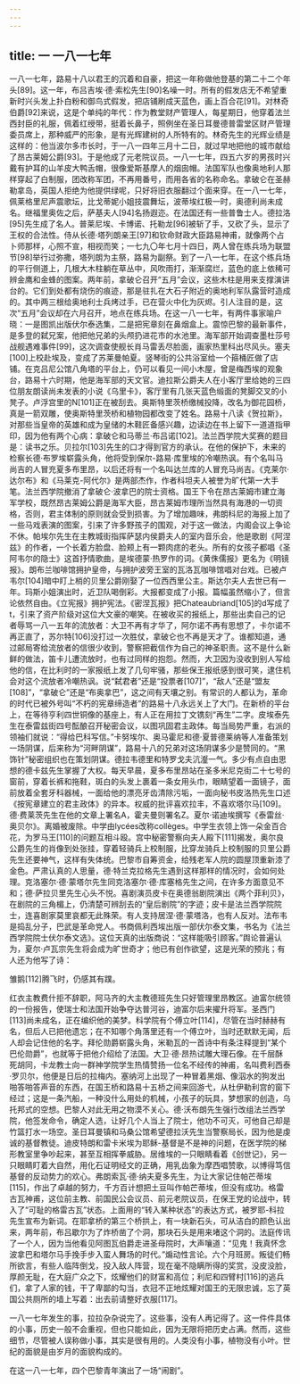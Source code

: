 ```yaml
---
---
---
```

title: 一 一八一七年
---




一八一七年，路易十八以君王的沉着和自豪，把这一年称做他登基的第二十二个年头[89]。这一年，布吕吉埃·德·索松先生[90]名噪一时。所有的假发店无不希望重新时兴头发上扑白粉和御鸟式假发，把店铺刷成天蓝色，画上百合花[91]。对林奇伯爵[92]来说，这是个单纯的年代：作为教堂财产管理人，每星期日，他穿着法兰西封臣的礼服，佩着红绶带，挺着长鼻子，照例坐在圣日耳曼德普雷堂区财产管理委员席上，那种威严的形象，是有光辉建树的人所特有的。林奇先生的光辉业绩是这样的：他当波尔多市长时，于一八一四年三月十二日，就过早地把他的城市献给了昂古莱姆公爵[93]。于是他成了元老院议员。一八一七年，四五六岁的男孩时兴戴有护耳的山羊皮大鸭舌帽，很像爱斯基摩人的烟囱帽。法国军队也像奥地利人那样穿起了白制服，团改称军团，不再用番号，而用各省的名称命名。拿破仑在圣赫勒拿岛，英国人拒绝为他提供绿呢，只好将旧衣服翻过个面来穿。在一八一七年，佩莱格里尼声震歌坛，比戈蒂妮小姐技震舞坛，波蒂埃红极一时，奥德利尚未成名。继福里奥佐之后，萨基夫人[94]名扬遐迩。在法国还有一些普鲁士人。德拉洛[95]先生成了名人。普莱尼埃、卡博诺、托勒龙[96]被斩了手，又砍了头，显示了王权的合法性。侍从长德·塔列朗亲王[97]和钦命财政大臣路易神甫，就像两个占卜师那样，心照不宣，相视而笑；一七九〇年七月十四日，两人曾在练兵场为联盟节[98]举行过弥撒，塔列朗为主祭，路易为副祭。到了一八一七年，在这个练兵场的平行侧道上，几根大木柱躺在草丛中，风吹雨打，渐渐腐烂，蓝色的底上依稀可辨金鹰和金蜂的图案。两年前，拿破仑召开“五月”会议，这些木柱是用来支撑演讲台的。它们到处都有烧伤的痕迹，那是驻扎在大石子附近的奥地利军队露营时造成的。其中两三根给奥地利士兵烤过手，已在营火中化为灰烬。引人注目的是，这次“五月”会议却在六月召开，地点在练兵场。在这一八一七年，有两件事家喻户晓：一是图凯出版伏尔泰选集，二是把宪章刻在鼻烟盒上。震惊巴黎的最新事件，是多登的弑兄案，他把他兄弟的头颅扔进花市的水池里。海军部开始调查墨杜莎号战舰遇难事件[99]，这次调查使舰长肖马雷丢尽脸面，画家热里科出尽风头。塞夫[100]上校赴埃及，变成了苏莱曼帕夏。竖琴街的公共浴室给一个箍桶匠做了店铺。在克吕尼公馆八角塔的平台上，仍可以看见一间小木屋，曾是梅西埃的观象台，路易十六时期，他是海军部的天文官。迪拉斯公爵夫人在小客厅里给她的三四位朋友朗读尚未发表的小说《乌里卡》，客厅里有几张天蓝色缎面的凳脚交叉的小凳子。卢浮宫里的N[101]正在被刮去。奥斯特里茨桥缴械投降，改名为御花园桥，真是一箭双雕，使奥斯特里茨桥和植物园都改变了姓名。路易十八读《贺拉斯》，对那些当皇帝的英雄和成为皇储的木鞋匠备感兴趣，边读边在书上留下一道道指甲印，因为他有两个心病：拿破仑和马蒂兰·布吕诺[102]。法兰西学院大奖赛的题目是：读书之乐。贝拉尔[103]先生的口才得到官方的承认。在他的保护下，未来的检察长德·布罗埃崭露头角，他将受到保尔-路易·库里埃的冷嘲热讽。有个名叫马尚吉的人冒充夏多布里昂，以后还将有一个名叫达兰库的人冒充马尚吉。《克莱尔·达尔布》和《马莱克-阿代尔》是两部杰作，作者科坦夫人被誉为旷代第一大手笔。法兰西学院撤消了拿破仑·波拿巴的院士资格。国王下令在昂古莱姆市建立海军学校，既然昂古莱姆公爵是海军大臣，昂古莱姆市理所当然具有海港的一切资格，否则，君主体制的原则就会受到损害。为了增加趣味，弗朗科尼的海报上加了一些马戏表演的图案，引来了许多野孩子的围观，对于这一做法，内阁会议上争论不休。帕埃尔先生在主教城街指挥萨瑟内侯爵夫人的室内音乐会，他是歌剧《阿涅兹》的作者，一个长着方脸盘、脸颊上有一颗肉痣的老头。所有的女孩子都唱《圣阿韦尔的隐士》这首抒情歌曲，是埃德蒙·热罗作的词。《黄侏儒报》更名为《明镜报》。朗布兰咖啡馆拥护皇帝，与拥护波旁王室的瓦洛瓦咖啡馆唱对台戏。已被卢韦尔[104]暗中盯上梢的贝里公爵刚娶了一位西西里公主。斯达尔夫人去世已有一年。玛斯小姐演出时，近卫队喝倒彩。大报都变成了小报。篇幅虽然缩小了，但言论依然自由。《立宪报》拥护宪法。《密涅瓦报》把Chateaubriand[105]的d写成了t，引来了资产阶级对这位大文豪的嘲笑。在被收买的报纸上，那些出卖自己的记者辱骂一八一五年的流放者：大卫不再有才华了，阿尔诺不再有思想了，卡尔诺不再正直了，苏尔特[106]没打过一次胜仗，拿破仑也不再是天才了。谁都知道，通过邮局寄给流放者的信很少收到，警察把截信作为自己的神圣职责。这不是什么新鲜的做法，笛卡儿遭流放时，也有过同样的抱怨。然而，大卫因为没收到别人写给他的信，在比利时的一家报纸上发了几句牢骚，那些保王报纸感到很可笑，逮住机会对这个流放者冷嘲热讽。说“弑君者”还是“投票者[107]”，“敌人”还是“盟友[108]”，“拿破仑”还是“布奥拿巴”，这之间有天壤之别。有常识的人都认为，革命的时代已被外号叫“不朽的宪章缔造者”的路易十八永远关上了大门。在新桥的平台上，在等待亨利四世铜像的基座上，有人正在用拉丁文镌刻“再生”二字。皮埃泰先生在泰雷兹街四号酝酿召开秘密会议，以图巩固君主政体。每当局势严重，右派的领袖们就说：“得给巴科写信。”卡努埃尔、奥马霍尼和德·夏普德莱纳等人准备策划一场阴谋，后来称为“河畔阴谋”，路易十八的兄弟对这场阴谋多少是赞同的。“黑饰针”秘密组织也在策划阴谋。德拉韦德里和特罗戈夫沆瀣一气。多少有点自由思想的德卡兹先生掌握了大权。每天早晨，夏多布里昂站在圣多米尼克街二十七号的窗前，穿着长裤和拖鞋，斑白的头发上裹着一条女用头巾，眼睛望着一面镜子，面前放着全套牙科器械，一面给他的漂亮牙齿清除污垢，一面向秘书皮洛热先生口述《按宪章建立的君主政体》的异本。权威的批评喜欢拉丰，不喜欢塔尔马[109]。德·费莱茨先生在他的文章上署名A，霍夫曼则署名Z。夏尔·诺迪埃撰写《泰雷丝·奥贝尔》。离婚被废除。中学由lycées改称collèges。中学生衣领上饰一朵金百合花，为罗马王[110]的问题互相斗殴。宫中秘密警察向夫人殿下[111]揭发，奥尔良公爵先生的肖像到处张挂，穿着轻骑兵上校制服，比穿龙骑兵上校制服的贝里公爵先生还要神气，这样有失体统。巴黎市自筹资金，给残老军人院的圆屋顶重新漆了金色。严肃认真的人思量，德·特兰克拉格先生遇到这样那样的情况时，会如何处理。克洛塞尔·德·蒙塔尔先生同克洛塞尔·德·库塞格先生之间，在许多方面意见不和；德·萨拉贝里先生心头不悦。喜剧演员皮卡在奥德翁剧院演出《两个菲利贝》，在剧院的三角楣上，仍清楚可辨刮去的“皇后剧院”的字迹；皮卡是法兰西学院院士，连喜剧家莫里哀都无此殊荣。有人支持居涅·德·蒙塔洛，也有人反对。法布韦是捣乱分子，巴武是革命党人。书商佩利西埃出版一部伏尔泰文集，书名为《法兰西学院院士伏尔泰文选》。这位天真的出版商说：“这样能吸引顾客。”舆论普遍认为，夏尔·卢瓦宗先生将会成为旷世奇才；他已有创作欲望，这是光荣的预兆；有人还为他写了诗：

雏鹅[112]腾飞时，仍感其有蹼。

红衣主教费什拒不辞职，阿马齐的大主教德班先生只好管理里昂教区。迪富尔统领的一份报告，使瑞士和法国开始争夺达普河谷，迪富尔后来擢升将军。圣西门[113]尚未成名，正在编织他的美梦。科学院有个傅立叶[114]，尽管在当时赫赫有名，但后人已把他遗忘；在不知哪个角落里还有一个傅立叶，当时还默默无闻，后人却会记住他的名字。拜伦勋爵崭露头角，米勒瓦的一首诗中有条注释提到“某个巴伦勋爵”，也就等于把他介绍给了法国。大卫·德·昂热试雕大理石像。在千层酥死胡同，卡龙教士向一群神学院学生热情赞扬一位名不经传的神甫，名叫费利西泰·罗贝尔，他便是日后的拉梅内。塞纳河上出现了一种冒着黑烟、像泅水的狗发出啪答啪答声音的东西，在国王桥和路易十五桥之间来回游弋，从杜伊勒利宫的窗下经过；这是一条汽船，一种没什么用处的机械，小孩子的玩具，梦想家的创造，乌托邦式的空想。巴黎人对此无用之物漠不关心。德·沃布朗先生强行改组法兰西学院，他签发命令，确定人选，让好几个人当上了院士，他功不可灭，可他自己却是竹篮打水一场空。圣日耳曼镇和马桑公馆希望德拉沃先生当警察局长，因为他是虔诚的基督教徒。迪皮特朗和雷卡米埃为耶稣-基督是不是神的问题，在医学院的梯形教室里争吵起来，甚至互相挥拳威胁。居维埃的一只眼睛看着《创世记》，另一只眼睛盯着大自然，用化石证明经文的正确，用乳齿象为摩西唱赞歌，以博得笃信基督的反动势力的欢心。弗朗索瓦·德·纳夫夏多先生，为让大家记住帕芒蒂埃[115]，作出了卓越的努力，千方百计想把土豆叫作帕芒蒂埃，但没有成功。格雷古瓦神甫，这位前主教、前国民公会议员、前元老院议员，在保王党的论战中，转入了“可耻的格雷古瓦”状态。上面用的“转入某种状态”的表达方式，被罗耶-科拉先生宣布为新词。在耶拿桥的第三个桥拱上，有一块新石头，可从洁白的颜色认出来，两年前，布吕歇尔为了炸桥凿了个洞，那块石头是用来堵这个洞的。法庭传讯了一个人，因为当他看见阿图瓦伯爵走进圣母院时，大声嚷道：“见鬼！我真怀念波拿巴和塔尔马手挽手步入蛮人舞场的时代。”煽动性言论。六个月班房。叛徒们畅所欲言，有些人临阵倒戈，投入敌人阵营，现在毫不隐瞒所得的奖赏，没皮没脸，厚颜无耻，在大庭广众之下，炫耀他们的财富和高位；利尼和四臂村[116]的逃兵们，拿了人家的钱，干了卑鄙的勾当，衣冠不正地炫耀对国王的无限忠诚，忘了英国公共厕所的墙上写着：出去前请整好衣服[117]。

一八一七年发生的事，拉拉杂杂说完了。这些事，没有人再记得了。这一件件具体的小事，历史一般不会重视，但也只能如此，因为无限将把历史占满。然而，这些细节，尽管被人误称做小事，其实是很有用的。人类没有小事，植物没有小叶。世纪的面貌是由岁月的面貌构成的。

在这一八一七年，四个巴黎青年演出了一场“闹剧”。